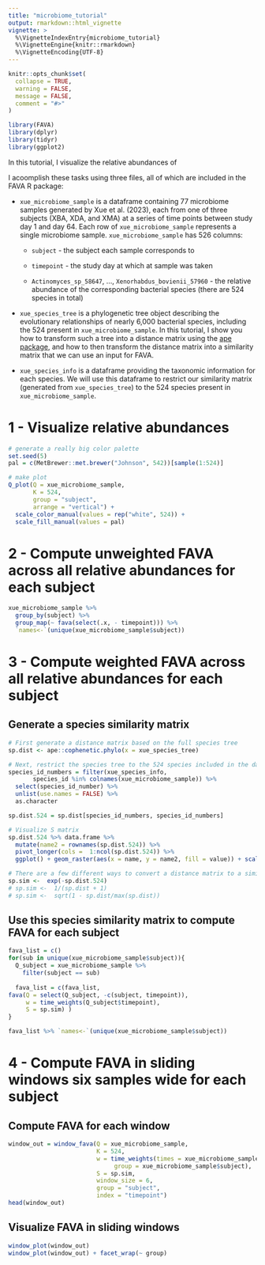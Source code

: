```yaml
---
title: "microbiome_tutorial"
output: rmarkdown::html_vignette
vignette: >
  %\VignetteIndexEntry{microbiome_tutorial}
  %\VignetteEngine{knitr::rmarkdown}
  %\VignetteEncoding{UTF-8}
---
```


```r
knitr::opts_chunk$set(
  collapse = TRUE,
  warning = FALSE,
  message = FALSE,
  comment = "#>"
)
```

```r
library(FAVA)
library(dplyr)
library(tidyr)
library(ggplot2)
```


In this tutorial, I visualize the relative abundances of 

I acoomplish these tasks using three files, all of which are included in the FAVA R package:

* `xue_microbiome_sample` is a dataframe containing 77 microbiome samples generated by Xue et al. (2023), each from one of three subjects (XBA, XDA, and XMA) at a series of time points between study day 1 and day 64. Each row of `xue_microbiome_sample` represents a single microbiome sample. `xue_microbiome_sample` has 526 columns: 

    * `subject` - the subject each sample corresponds to 

    * `timepoint` - the study day at which at sample was taken

    * `Actinomyces_sp_58647`, ..., `Xenorhabdus_bovienii_57960` - the relative abundance of the corresponding bacterial species (there are 524 species in total)
    
    
* `xue_species_tree` is a phylogenetic tree object describing the evolutionary relationships of nearly 6,000 bacterial species, including the 524 present in `xue_microbiome_sample`. In this tutorial, I show you how to transform such a tree into a distance matrix using the [ape package](http://ape-package.ird.fr/), and how to then transform the distance matrix into a similarity matrix that we can use an input for FAVA. 


* `xue_species_info` is a dataframe providing the taxonomic information for each species. We will use this dataframe to restrict our similarity matrix (generated from `xue_species_tree`) to the 524 species present in `xue_microbiome_sample`. 



# 1 - Visualize relative abundances

```r
# generate a really big color palette
set.seed(5)
pal = c(MetBrewer::met.brewer("Johnson", 542))[sample(1:524)]

# make plot
Q_plot(Q = xue_microbiome_sample, 
       K = 524, 
       group = "subject", 
       arrange = "vertical") + 
  scale_color_manual(values = rep("white", 524)) +
  scale_fill_manual(values = pal)
```

# 2 - Compute unweighted FAVA across all relative abundances for each subject

```r
xue_microbiome_sample %>% 
  group_by(subject) %>%
  group_map(~ fava(select(.x, - timepoint))) %>%
  `names<-`(unique(xue_microbiome_sample$subject))
```

# 3 - Compute weighted FAVA across all relative abundances for each subject

## Generate a species similarity matrix
```r
# First generate a distance matrix based on the full species tree
sp.dist <- ape::cophenetic.phylo(x = xue_species_tree)

# Next, restrict the species tree to the 524 species included in the data set, xue_microbiome sample
species_id_numbers = filter(xue_species_info, 
       species_id %in% colnames(xue_microbiome_sample)) %>% 
  select(species_id_number) %>% 
  unlist(use.names = FALSE) %>% 
  as.character

sp.dist.524 = sp.dist[species_id_numbers, species_id_numbers]

# Visualize S matrix
sp.dist.524 %>% data.frame %>%
  mutate(name2 = rownames(sp.dist.524)) %>% 
  pivot_longer(cols =  1:ncol(sp.dist.524)) %>% 
  ggplot() + geom_raster(aes(x = name, y = name2, fill = value)) + scale_fill_viridis_c() + theme_void()

# There are a few different ways to convert a distance matrix to a similarity matrix:
sp.sim <-  exp(-sp.dist.524)
# sp.sim <-  1/(sp.dist + 1)
# sp.sim <-  sqrt(1 - sp.dist/max(sp.dist))

```

## Use this species similarity matrix to compute FAVA for each subject
```r
fava_list = c()
for(sub in unique(xue_microbiome_sample$subject)){
  Q_subject = xue_microbiome_sample %>% 
    filter(subject == sub)
  
  fava_list = c(fava_list, 
fava(Q = select(Q_subject, -c(subject, timepoint)), 
     w = time_weights(Q_subject$timepoint), 
     S = sp.sim) )
}

fava_list %>% `names<-`(unique(xue_microbiome_sample$subject))
```

# 4 - Compute FAVA in sliding windows six samples wide for each subject

## Compute FAVA for each window
```r
window_out = window_fava(Q = xue_microbiome_sample,
                         K = 524,
                         w = time_weights(times = xue_microbiome_sample$timepoint, 
                              group = xue_microbiome_sample$subject),
                         S = sp.sim,
                         window_size = 6, 
                         group = "subject", 
                         index = "timepoint")
head(window_out)
```

## Visualize FAVA in sliding windows
```r
window_plot(window_out)
window_plot(window_out) + facet_wrap(~ group)
```

